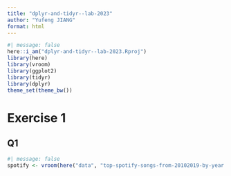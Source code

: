 ```yaml
---
title: "dplyr-and-tidyr--lab-2023"
author: "Yufeng JIANG"
format: html
---
```


```r
#| message: false
here::i_am("dplyr-and-tidyr--lab-2023.Rproj")
library(here)
library(vroom)
library(ggplot2)
library(tidyr)
library(dplyr)
theme_set(theme_bw())
```
# Exercise 1

## Q1
```r
#| message: false
spotify <- vroom(here("data", "top-spotify-songs-from-20102019-by-year.csv"))
```


